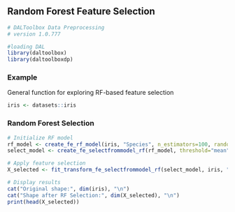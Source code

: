 ## Random Forest Feature Selection

```r
# DALToolbox Data Preprocessing
# version 1.0.777

#loading DAL
library(daltoolbox) 
library(daltoolboxdp)
```

### Example
General function for exploring RF-based feature selection

```r
iris <- datasets::iris
```

### Random Forest Selection

```r
# Initialize RF model
rf_model <- create_fe_rf_model(iris, "Species", n_estimators=100, random_state=0)
select_model <- create_fe_selectfrommodel_rf(rf_model, threshold="mean", prefit=TRUE)

# Apply feature selection
X_selected <- fit_transform_fe_selectfrommodel_rf(select_model, iris, "Species")

# Display results
cat("Original shape:", dim(iris), "\n")
cat("Shape after RF Selection:", dim(X_selected), "\n")
print(head(X_selected))
```